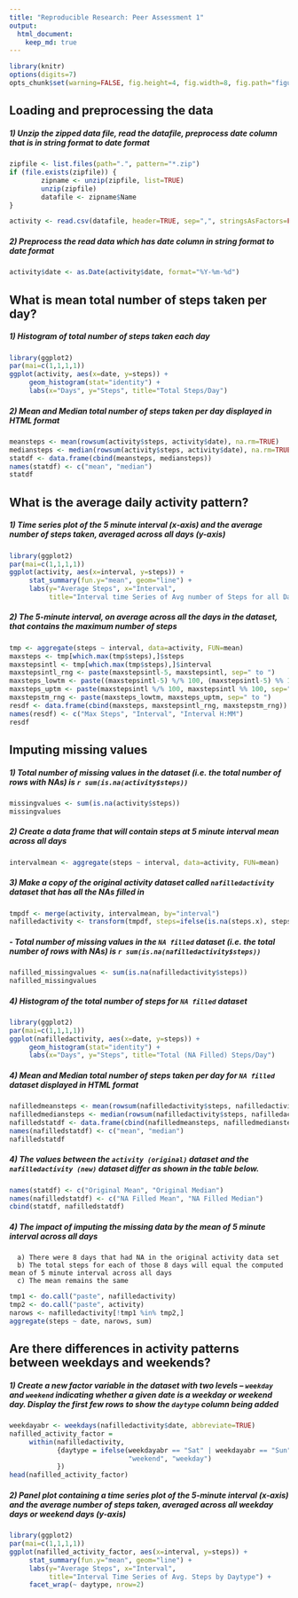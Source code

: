 ```yaml
---
title: "Reproducible Research: Peer Assessment 1"
output: 
  html_document:
    keep_md: true
---
```


```r
library(knitr)
options(digits=7)
opts_chunk$set(warning=FALSE, fig.height=4, fig.width=8, fig.path="figure/")
```

## Loading and preprocessing the data
##### 1) Unzip the zipped data file, read the datafile, preprocess date column that is in string format to date format

```r
zipfile <- list.files(path=".", pattern="*.zip")
if (file.exists(zipfile)) {
        zipname <- unzip(zipfile, list=TRUE)
        unzip(zipfile)
        datafile <- zipname$Name
}

activity <- read.csv(datafile, header=TRUE, sep=",", stringsAsFactors=FALSE)
```

##### 2) Preprocess the read data which has date column in string format to date format

```r
activity$date <- as.Date(activity$date, format="%Y-%m-%d")
```
## What is mean total number of steps taken per day?

##### 1) Histogram of total number of steps taken each day

```r
library(ggplot2)
par(mai=c(1,1,1,1))
ggplot(activity, aes(x=date, y=steps)) + 
     geom_histogram(stat="identity") + 
     labs(x="Days", y="Steps", title="Total Steps/Day")
```

##### 2) Mean and Median total number of steps taken per day displayed in HTML format

```r
meansteps <- mean(rowsum(activity$steps, activity$date), na.rm=TRUE)
mediansteps <- median(rowsum(activity$steps, activity$date), na.rm=TRUE)
statdf <- data.frame(cbind(meansteps, mediansteps))
names(statdf) <- c("mean", "median")
statdf
```

## What is the average daily activity pattern?

##### 1) Time series plot of the 5 minute interval (x-axis) and the average number of steps taken, averaged across all days (y-axis)

```r
library(ggplot2)
par(mai=c(1,1,1,1))
ggplot(activity, aes(x=interval, y=steps)) + 
     stat_summary(fun.y="mean", geom="line") + 
     labs(y="Average Steps", x="Interval", 
          title="Interval time Series of Avg number of Steps for all Days")
```

##### 2) The 5-minute interval, on average across all the days in the dataset, that contains the maximum number of steps

```r
tmp <- aggregate(steps ~ interval, data=activity, FUN=mean)
maxsteps <- tmp[which.max(tmp$steps),]$steps
maxstepsintl <- tmp[which.max(tmp$steps),]$interval
maxstepsintl_rng <- paste(maxstepsintl-5, maxstepsintl, sep=" to ")
maxsteps_lowtm <- paste((maxstepsintl-5) %/% 100, (maxstepsintl-5) %% 100, sep=":")
maxsteps_uptm <- paste(maxstepsintl %/% 100, maxstepsintl %% 100, sep=":")
maxstepstm_rng <- paste(maxsteps_lowtm, maxsteps_uptm, sep=" to ")
resdf <- data.frame(cbind(maxsteps, maxstepsintl_rng, maxstepstm_rng))
names(resdf) <- c("Max Steps", "Interval", "Interval H:MM")
resdf
```

## Imputing missing values

##### 1) Total number of missing values in the dataset (i.e. the total number of rows with NAs) is ``r sum(is.na(activity$steps))``
```r
missingvalues <- sum(is.na(activity$steps))
missingvalues
```

##### 2) Create a data frame that will contain steps at 5 minute interval mean across all days

```r
intervalmean <- aggregate(steps ~ interval, data=activity, FUN=mean)
```

##### 3) Make a copy of the original activity dataset called `nafilledactivity` dataset that has all the NAs filled in

```r
tmpdf <- merge(activity, intervalmean, by="interval")
nafilledactivity <- transform(tmpdf, steps=ifelse(is.na(steps.x), steps.y, steps.x))[c(5,3,1)]
```

##### - Total number of missing values in the `NA filled` dataset (i.e. the total number of rows with NAs) is ``r sum(is.na(nafilledactivity$steps))``
```r
nafilled_missingvalues <- sum(is.na(nafilledactivity$steps))
nafilled_missingvalues
```

##### 4) Histogram of the total number of steps for `NA filled` dataset

```r
library(ggplot2)
par(mai=c(1,1,1,1))
ggplot(nafilledactivity, aes(x=date, y=steps)) + 
     geom_histogram(stat="identity") + 
     labs(x="Days", y="Steps", title="Total (NA Filled) Steps/Day")
```

##### 4) Mean and Median total number of steps taken per day for `NA filled` dataset displayed in HTML format

```r
nafilledmeansteps <- mean(rowsum(nafilledactivity$steps, nafilledactivity$date))
nafilledmediansteps <- median(rowsum(nafilledactivity$steps, nafilledactivity$date))
nafilledstatdf <- data.frame(cbind(nafilledmeansteps, nafilledmediansteps))
names(nafilledstatdf) <- c("mean", "median")
nafilledstatdf
```

##### 4) The values between the `activity (original)` dataset and the `nafilledactivity (new)` dataset differ as shown in the table below.

```r
names(statdf) <- c("Original Mean", "Original Median")
names(nafilledstatdf) <- c("NA Filled Mean", "NA Filled Median")
cbind(statdf, nafilledstatdf)
```

##### 4) The impact of imputing the missing data by the mean of 5 minute interval across all days  

      a) There were 8 days that had NA in the original activity data set
      b) The total steps for each of those 8 days will equal the computed mean of 5 minute interval across all days
      c) The mean remains the same

```r
tmp1 <- do.call("paste", nafilledactivity)
tmp2 <- do.call("paste", activity)
narows <- nafilledactivity[!tmp1 %in% tmp2,]
aggregate(steps ~ date, narows, sum)
```

## Are there differences in activity patterns between weekdays and weekends?

##### 1) Create a new factor variable in the dataset with two levels – `weekday` and `weekend` indicating whether a given date is a weekday or weekend day. Display the first few rows to show the `daytype` column being added

```r
weekdayabr <- weekdays(nafilledactivity$date, abbreviate=TRUE)
nafilled_activity_factor = 
     within(nafilledactivity, 
            {daytype = ifelse(weekdayabr == "Sat" | weekdayabr == "Sun", 
                              "weekend", "weekday")
            })
head(nafilled_activity_factor)
```

##### 2) Panel plot containing a time series plot of the 5-minute interval (x-axis) and the average number of steps taken, averaged across all weekday days or weekend days (y-axis)

```r
library(ggplot2)
par(mai=c(1,1,1,1))
ggplot(nafilled_activity_factor, aes(x=interval, y=steps)) + 
     stat_summary(fun.y="mean", geom="line") + 
     labs(y="Average Steps", x="Interval", 
          title="Interval Time Series of Avg. Steps by Daytype") + 
     facet_wrap(~ daytype, nrow=2)
```

